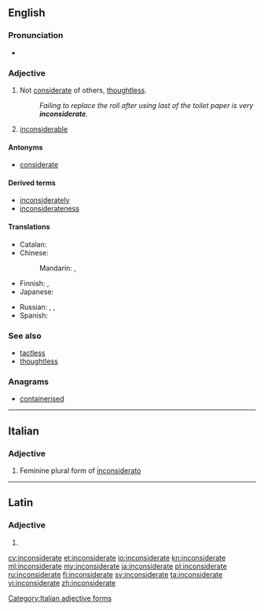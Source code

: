 ==English==

===Pronunciation===
* {{IPA|/ˌɪnkənˈsɪdərɪt/|/ˌɪŋ-/}}

===Adjective===
{{en-adj}}

# Not [[considerate]] of others, [[thoughtless]].
#: ''Failing to replace the roll after using last of the toilet paper is very '''inconsiderate'''.''
# {{context|obsolete|lang=en}} [[inconsiderable]]
#: {{rfquotek|E. Terry}}

====Antonyms====
* [[considerate]]

====Derived terms====
* [[inconsiderately]]
* [[inconsiderateness]]

====Translations====
{{trans-top|not considerate of others}}
* Catalan: {{t|ca|inconsiderat}}
* Chinese:
*: Mandarin: {{t|cmn|不體貼|sc=Hani}}, {{t|cmn|不体贴|tr=bù tǐtiē|sc=Hani}}
* Finnish: {{t|fi|harkitsematon}}, {{t+|fi|epäkohtelias}}
* Japanese: {{t+|ja|思いやり|tr=おもいやりのない, omoiyari no nai|alt=思い遣りのない|sc=Jpan}}
{{trans-mid}}
* Russian: {{t+|ru|невнимательный|tr=nevnimátelʹnyj|sc=Cyrl}} {{qualifier|к другим}}, {{t+|ru|неделикатный|tr=nedelikátnyj|sc=Cyrl}}, {{t+|ru|нетактичный|tr=netaktíčnyj|sc=Cyrl}}
* Spanish: {{t|es|inconsiderado}}
{{trans-bottom}}

===See also===
* [[tactless]]
* [[thoughtless]]

===Anagrams===
* [[containerised#English|containerised]]

----

==Italian==

===Adjective===
{{head|it}} {{g|f}}

# Feminine plural form of [[inconsiderato]]

[[Category:Italian adjective forms]]

----

==Latin==

===Adjective===
{{la-adj-form|inconsīderāte}}

# {{inflection of|inconsīderātus||voc|m|s|lang=la}}

[[cy:inconsiderate]]
[[et:inconsiderate]]
[[io:inconsiderate]]
[[kn:inconsiderate]]
[[ml:inconsiderate]]
[[my:inconsiderate]]
[[ja:inconsiderate]]
[[pl:inconsiderate]]
[[ru:inconsiderate]]
[[fi:inconsiderate]]
[[sv:inconsiderate]]
[[ta:inconsiderate]]
[[vi:inconsiderate]]
[[zh:inconsiderate]]